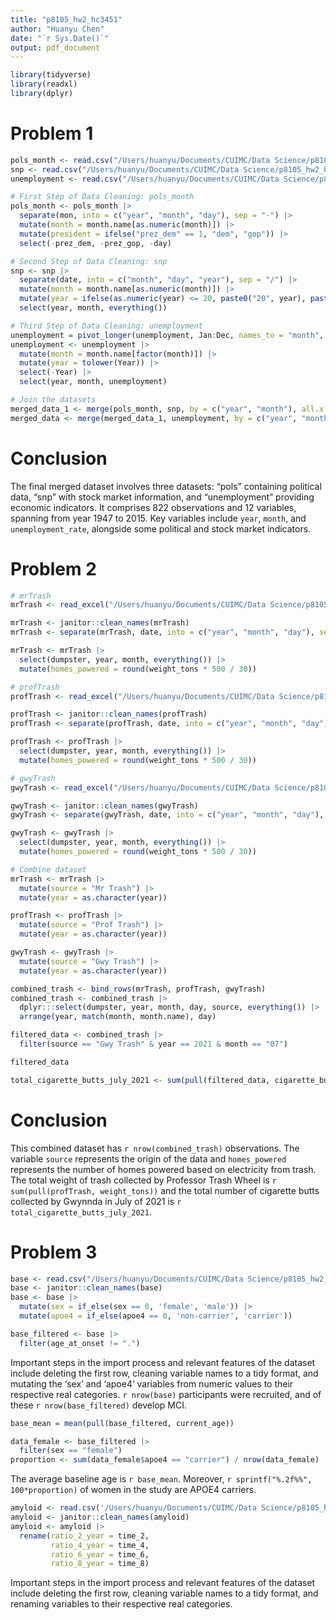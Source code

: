 ```yaml
---
title: "p8105_hw2_hc3451"
author: "Huanyu Chen"
date: "`r Sys.Date()`"
output: pdf_document
---
```


```r
library(tidyverse)
library(readxl)
library(dplyr)
```

# Problem 1
```r
pols_month <- read.csv("/Users/huanyu/Documents/CUIMC/Data Science/p8105_hw2_hc3451/pols-month.csv")
snp <- read.csv("/Users/huanyu/Documents/CUIMC/Data Science/p8105_hw2_hc3451/snp.csv")
unemployment <- read.csv("/Users/huanyu/Documents/CUIMC/Data Science/p8105_hw2_hc3451/unemployment.csv")

# First Step of Data Cleaning: pols_month
pols_month <- pols_month |>
  separate(mon, into = c("year", "month", "day"), sep = "-") |>
  mutate(month = month.name[as.numeric(month)]) |>
  mutate(president = ifelse("prez_dem" == 1, "dem", "gop")) |>
  select(-prez_dem, -prez_gop, -day)
```

```r
# Second Step of Data Cleaning: snp
snp <- snp |>
  separate(date, into = c("month", "day", "year"), sep = "/") |>
  mutate(month = month.name[as.numeric(month)]) |>
  mutate(year = ifelse(as.numeric(year) <= 20, paste0("20", year), paste0("19", year))) |>
  select(year, month, everything())
```

```r
# Third Step of Data Cleaning: unemployment
unemployment = pivot_longer(unemployment, Jan:Dec, names_to = "month", values_to = "unemployment")
unemployment <- unemployment |>
  mutate(month = month.name[factor(month)]) |>
  mutate(year = tolower(Year)) |>
  select(-Year) |>
  select(year, month, unemployment)
```

```r
# Join the datasets
merged_data_1 <- merge(pols_month, snp, by = c("year", "month"), all.x = TRUE)
merged_data <- merge(merged_data_1, unemployment, by = c("year", "month"), all.x = TRUE)
```

# Conclusion
The final merged dataset involves three datasets: "pols" containing political data, "snp" with stock market information, and "unemployment" providing economic indicators. It comprises 822 observations and 12 variables, spanning from year 1947 to 2015. Key variables include `year`, `month`, and `unemployment_rate`, alongside some political and stock market indicators.

# Problem 2
```r
# mrTrash
mrTrash <- read_excel("/Users/huanyu/Documents/CUIMC/Data Science/p8105_hw2_hc3451/202207 Trash Wheel Collection Data.xlsx", sheet = "Mr. Trash Wheel", range = "A2:N549")

mrTrash <- janitor::clean_names(mrTrash)
mrTrash <- separate(mrTrash, date, into = c("year", "month", "day"), sep = "-")

mrTrash <- mrTrash |>
  select(dumpster, year, month, everything()) |>
  mutate(homes_powered = round(weight_tons * 500 / 30))
```

```r
# profTrash
profTrash <- read_excel("/Users/huanyu/Documents/CUIMC/Data Science/p8105_hw2_hc3451/202207 Trash Wheel Collection Data.xlsx", sheet = "Professor Trash Wheel", range = "A2:M96")

profTrash <- janitor::clean_names(profTrash)
profTrash <- separate(profTrash, date, into = c("year", "month", "day"), sep = "-")

profTrash <- profTrash |>
  select(dumpster, year, month, everything()) |>
  mutate(homes_powered = round(weight_tons * 500 / 30))
```

```r
# gwyTrash
gwyTrash <- read_excel("/Users/huanyu/Documents/CUIMC/Data Science/p8105_hw2_hc3451/202207 Trash Wheel Collection Data.xlsx", sheet = "Gwynnda Trash Wheel", range = "A2:K108")

gwyTrash <- janitor::clean_names(gwyTrash)
gwyTrash <- separate(gwyTrash, date, into = c("year", "month", "day"), sep = "-")

gwyTrash <- gwyTrash |>
  select(dumpster, year, month, everything()) |>
  mutate(homes_powered = round(weight_tons * 500 / 30))
```

```r
# Combine dataset
mrTrash <- mrTrash |>
  mutate(source = "Mr Trash") |>
  mutate(year = as.character(year))

profTrash <- profTrash |>
  mutate(source = "Prof Trash") |>
  mutate(year = as.character(year))

gwyTrash <- gwyTrash |>
  mutate(source = "Gwy Trash") |>
  mutate(year = as.character(year))

combined_trash <- bind_rows(mrTrash, profTrash, gwyTrash)
combined_trash <- combined_trash |>
  dplyr:::select(dumpster, year, month, day, source, everything()) |>
  arrange(year, match(month, month.name), day)

filtered_data <- combined_trash |>
  filter(source == "Gwy Trash" & year == 2021 & month == "07")

filtered_data

total_cigarette_butts_july_2021 <- sum(pull(filtered_data, cigarette_butts))
```

# Conclusion
This combined dataset has `r nrow(combined_trash)` observations. The variable `source` represents the origin of the data and `homes_powered` represents the number of homes powered based on electricity from trash. The total weight of trash collected by Professor Trash Wheel is `r sum(pull(profTrash, weight_tons))` and the total number of cigarette butts collected by Gwynnda in July of 2021 is `r total_cigarette_butts_july_2021`.

# Problem 3
```r
base <- read.csv("/Users/huanyu/Documents/CUIMC/Data Science/p8105_hw2_hc3451/MCI_baseline.csv", skip = 1)
base <- janitor::clean_names(base)
base <- base |>
  mutate(sex = if_else(sex == 0, 'female', 'male')) |>
  mutate(apoe4 = if_else(apoe4 == 0, 'non-carrier', 'carrier'))

base_filtered <- base |>
  filter(age_at_onset != ".")
```

Important steps in the import process and relevant features of the dataset include deleting the first row, cleaning variable names to a tidy format, and mutating the 'sex' and 'apoe4' variables from numeric values to their respective real categories. `r nrow(base)` participants were recruited, and of these `r nrow(base_filtered)` develop MCI.

```r
base_mean = mean(pull(base_filtered, current_age))

data_female <- base_filtered |>
  filter(sex == "female")
proportion <- sum(data_female$apoe4 == "carrier") / nrow(data_female)
```

The average baseline age is `r base_mean`. Moreover, `r sprintf("%.2f%%", 100*proportion)` of women in the study are APOE4 carriers.

```r
amyloid <- read.csv('/Users/huanyu/Documents/CUIMC/Data Science/p8105_hw2_hc3451/mci_amyloid.csv', skip = 1)
amyloid <- janitor::clean_names(amyloid)
amyloid <- amyloid |>
  rename(ratio_2_year = time_2,
         ratio_4_year = time_4,
         ratio_6_year = time_6,
         ratio_8_year = time_8)
```

Important steps in the import process and relevant features of the dataset include deleting the first row, cleaning variable names to a tidy format, and renaming variables to their respective real categories.
